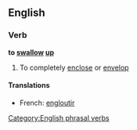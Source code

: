 ==English==

===Verb===
'''to [[swallow]] [[up]]'''

# To completely [[enclose]] or [[envelop]]

====Translations====
*French: [[engloutir]]

[[Category:English phrasal verbs]]